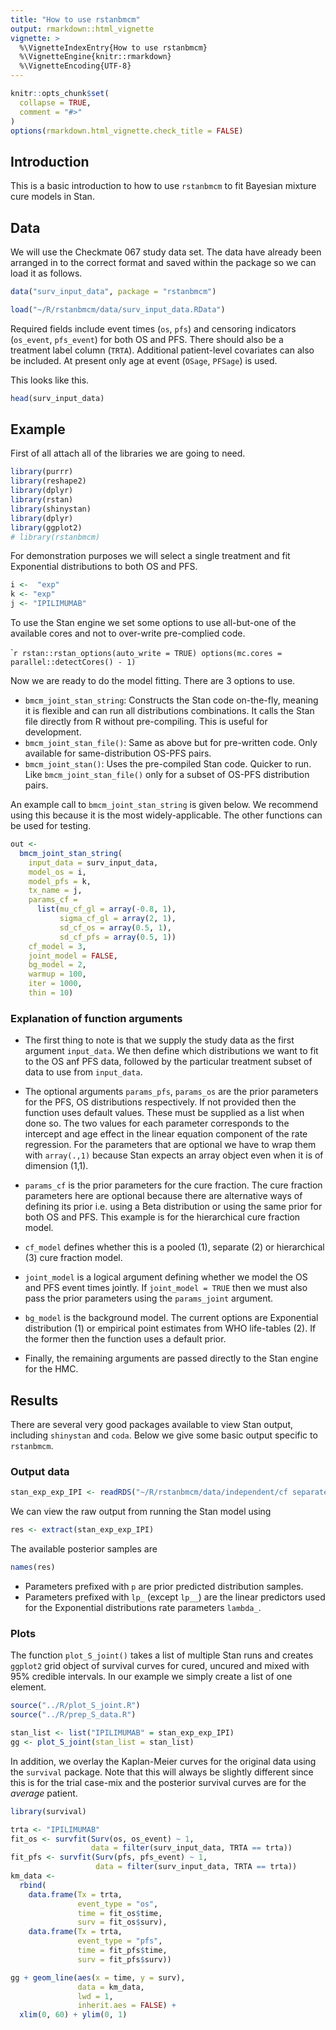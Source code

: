 ```yaml
---
title: "How to use rstanbmcm"
output: rmarkdown::html_vignette
vignette: >
  %\VignetteIndexEntry{How to use rstanbmcm}
  %\VignetteEngine{knitr::rmarkdown}
  %\VignetteEncoding{UTF-8}
---
```


```r
knitr::opts_chunk$set(
  collapse = TRUE,
  comment = "#>"
)
options(rmarkdown.html_vignette.check_title = FALSE)
```

## Introduction

This is a basic introduction to how to use `rstanbmcm` to fit Bayesian mixture cure models in Stan.

## Data

We will use the Checkmate 067 study data set.
The data have already been arranged in to the correct format and saved within the package so we can load it as follows.

```r
data("surv_input_data", package = "rstanbmcm")
```

```r
load("~/R/rstanbmcm/data/surv_input_data.RData")
```

Required fields include event times (`os`, `pfs`) and censoring indicators (`os_event`, `pfs_event`) for both OS and PFS.
There should also be a treatment label column (`TRTA`).
Additional patient-level covariates can also be included. At present only age at event (`OSage`, `PFSage`) is used.

This looks like this.

```r
head(surv_input_data)
```

## Example

First of all attach all of the libraries we are going to need.

```r
library(purrr)
library(reshape2)
library(dplyr)
library(rstan)
library(shinystan)
library(dplyr)
library(ggplot2)
# library(rstanbmcm)
```

For demonstration purposes we will select a single treatment and fit Exponential distributions to both OS and PFS.

```r
i <-  "exp"
k <- "exp"
j <- "IPILIMUMAB"
```

To use the Stan engine we set some options to use all-but-one of the available cores and not to over-write pre-complied code.

````r
rstan::rstan_options(auto_write = TRUE)
options(mc.cores = parallel::detectCores() - 1)
```

Now we are ready to do the model fitting.
There are 3 options to use.

* `bmcm_joint_stan_string`: Constructs the Stan code on-the-fly, meaning it is flexible and can run all distributions combinations. It calls the Stan file directly from R without pre-compiling. This is useful for development.
* `bmcm_joint_stan_file()`: Same as above but for pre-written code. Only available for same-distribution OS-PFS pairs.
* `bmcm_joint_stan()`: Uses the pre-compiled Stan code. Quicker to run. Like `bmcm_joint_stan_file()` only for a subset of OS-PFS distribution pairs.

An example call to `bmcm_joint_stan_string` is given below.
We recommend using this because it is the most widely-applicable.
The other functions can be used for testing.

```r
out <-
  bmcm_joint_stan_string(
    input_data = surv_input_data,
    model_os = i,
    model_pfs = k,
    tx_name = j,
    params_cf =
      list(mu_cf_gl = array(-0.8, 1),
           sigma_cf_gl = array(2, 1),
           sd_cf_os = array(0.5, 1),
           sd_cf_pfs = array(0.5, 1))
    cf_model = 3,
    joint_model = FALSE,
    bg_model = 2,
    warmup = 100,
    iter = 1000,
    thin = 10)
```

### Explanation of function arguments

* The first thing to note is that we supply the study data as the first argument `input_data`.
We then define which distributions we want to fit to the OS anf PFS data, followed by the particular treatment subset of data to use from `input_data`.

* The optional arguments `params_pfs`, `params_os`  are the prior parameters for the PFS, OS distributions respectively. If not provided then the function uses default values. These must be supplied as a list when done so. The two values for each parameter corresponds to the intercept and age effect in the linear equation component of the rate regression. For the parameters that are optional we have to wrap them with `array(.,1)` because Stan expects an array object even when it is of dimension (1,1).

* `params_cf` is the prior parameters for the cure fraction. The cure fraction parameters here are optional because there are alternative ways of defining its prior i.e. using a Beta distribution or using the same prior for both OS and PFS. This example is for the hierarchical cure fraction model.

* `cf_model` defines whether this is a pooled (1), separate (2) or hierarchical (3) cure fraction model.

* `joint_model` is a logical argument defining whether we model the OS and PFS event times jointly. If `joint_model = TRUE` then we must also pass the prior parameters using the `params_joint` argument.

* `bg_model` is the background model. The current options are Exponential distribution (1) or empirical point estimates from WHO life-tables (2). If the former then the function uses a default prior.

* Finally, the remaining arguments are passed directly to the Stan engine for the HMC.


## Results

There are several very good packages available to view Stan output, including `shinystan` and `coda`.
Below we give some basic output specific to `rstanbmcm`.

### Output data

```r
stan_exp_exp_IPI <- readRDS("~/R/rstanbmcm/data/independent/cf separate/bg_fixed/stan_exp_exp_IPILIMUMAB.Rds")
```

We can view the raw output from running the Stan model using

```r
res <- extract(stan_exp_exp_IPI)
```

The available posterior samples are

```r
names(res)
```

- Parameters prefixed with `p` are prior predicted distribution samples.
- Parameters prefixed with `lp_` (except `lp__`) are the linear predictors used for the Exponential distributions rate parameters `lambda_`.


### Plots

The function `plot_S_joint()` takes a list of multiple Stan runs and creates `ggplot2` grid object of survival curves for cured, uncured and mixed with 95% credible intervals.
In our example we simply create a list of one element.

```r
source("../R/plot_S_joint.R")
source("../R/prep_S_data.R")
```

```r
stan_list <- list("IPILIMUMAB" = stan_exp_exp_IPI)
gg <- plot_S_joint(stan_list = stan_list)
```

In addition, we overlay the Kaplan-Meier curves for the original data using the `survival` package.
Note that this will always be slightly different since this is for the trial case-mix and the posterior survival curves are for the _average_ patient.

```r
library(survival)

trta <- "IPILIMUMAB"
fit_os <- survfit(Surv(os, os_event) ~ 1,
                  data = filter(surv_input_data, TRTA == trta))
fit_pfs <- survfit(Surv(pfs, pfs_event) ~ 1,
                   data = filter(surv_input_data, TRTA == trta))
km_data <-
  rbind(
    data.frame(Tx = trta,
               event_type = "os",
               time = fit_os$time,
               surv = fit_os$surv),
    data.frame(Tx = trta,
               event_type = "pfs",
               time = fit_pfs$time,
               surv = fit_pfs$surv))

gg + geom_line(aes(x = time, y = surv),
               data = km_data,
               lwd = 1,
               inherit.aes = FALSE) +
  xlim(0, 60) + ylim(0, 1)
```



